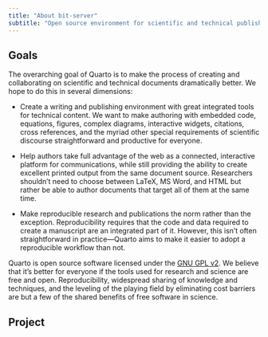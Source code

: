 ```yaml
---
title: "About bit-server"
subtitle: "Open source environment for scientific and technical publishing"
---
```


## Goals

The overarching goal of Quarto is to make the process of creating and collaborating on scientific and technical documents dramatically better. We hope to do this in several dimensions:

-   Create a writing and publishing environment with great integrated tools for technical content. We want to make authoring with embedded code, equations, figures, complex diagrams, interactive widgets, citations, cross references, and the myriad other special requirements of scientific discourse straightforward and productive for everyone.

-   Help authors take full advantage of the web as a connected, interactive platform for communications, while still providing the ability to create excellent printed output from the same document source. Researchers shouldn't need to choose between LaTeX, MS Word, and HTML but rather be able to author documents that target all of them at the same time.

-   Make reproducible research and publications the norm rather than the exception. Reproducibility requires that the code and data required to create a manuscript are an integrated part of it. However, this isn't often straightforward in practice---Quarto aims to make it easier to adopt a reproducible workflow than not.

Quarto is open source software licensed under the [GNU GPL v2](license.qmd). We believe that it's better for everyone if the tools used for research and science are free and open. Reproducibility, widespread sharing of knowledge and techniques, and the leveling of the playing field by eliminating cost barriers are but a few of the shared benefits of free software in science.

## Project
